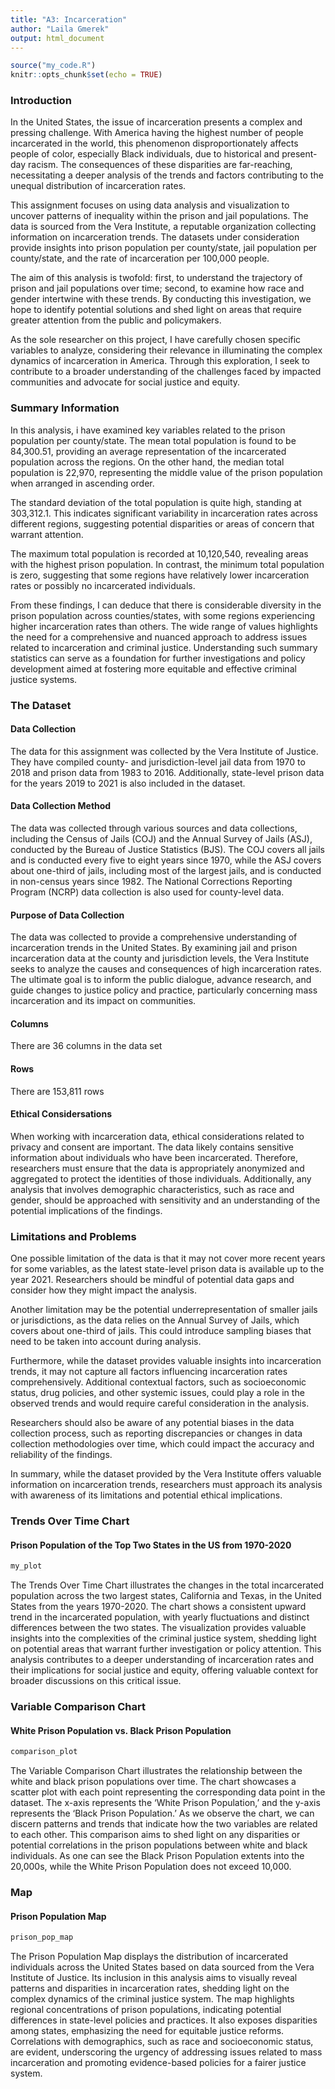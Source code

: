 ```yaml
---
title: "A3: Incarceration"
author: "Laila Gmerek"
output: html_document
---
```

```r
source("my_code.R")
knitr::opts_chunk$set(echo = TRUE)
```
### Introduction

In the United States, the issue of incarceration presents a complex and pressing challenge. With America having the highest number of people incarcerated in the world, this phenomenon disproportionately affects people of color, especially Black individuals, due to historical and present-day racism. The consequences of these disparities are far-reaching, necessitating a deeper analysis of the trends and factors contributing to the unequal distribution of incarceration rates.

This assignment focuses on using data analysis and visualization to uncover patterns of inequality within the prison and jail populations. The data is sourced from the Vera Institute, a reputable organization collecting information on incarceration trends. The datasets under consideration provide insights into prison population per county/state, jail population per county/state, and the rate of incarceration per 100,000 people.

The aim of this analysis is twofold: first, to understand the trajectory of prison and jail populations over time; second, to examine how race and gender intertwine with these trends. By conducting this investigation, we hope to identify potential solutions and shed light on areas that require greater attention from the public and policymakers.

As the sole researcher on this project, I have carefully chosen specific variables to analyze, considering their relevance in illuminating the complex dynamics of incarceration in America. Through this exploration, I seek to contribute to a broader understanding of the challenges faced by impacted communities and advocate for social justice and equity.

### Summary Information
In this analysis, i have examined key variables related to the prison population per county/state. The mean total population is found to be 84,300.51, providing an average representation of the incarcerated population across the regions. On the other hand, the median total population is 22,970, representing the middle value of the prison population when arranged in ascending order.

The standard deviation of the total population is quite high, standing at 303,312.1. This indicates significant variability in incarceration rates across different regions, suggesting potential disparities or areas of concern that warrant attention.

The maximum total population is recorded at 10,120,540, revealing areas with the highest prison population. In contrast, the minimum total population is zero, suggesting that some regions have relatively lower incarceration rates or possibly no incarcerated individuals.

From these findings, I can deduce that there is considerable diversity in the prison population across counties/states, with some regions experiencing higher incarceration rates than others. The wide range of values highlights the need for a comprehensive and nuanced approach to address issues related to incarceration and criminal justice. Understanding such summary statistics can serve as a foundation for further investigations and policy development aimed at fostering more equitable and effective criminal justice systems.

### The Dataset

#### Data Collection
The data for this assignment was collected by the Vera Institute of Justice. They have compiled county- and jurisdiction-level jail data from 1970 to 2018 and prison data from 1983 to 2016. Additionally, state-level prison data for the years 2019 to 2021 is also included in the dataset.

#### Data Collection Method
The data was collected through various sources and data collections, including the Census of Jails (COJ) and the Annual Survey of Jails (ASJ), conducted by the Bureau of Justice Statistics (BJS). The COJ covers all jails and is conducted every five to eight years since 1970, while the ASJ covers about one-third of jails, including most of the largest jails, and is conducted in non-census years since 1982. The National Corrections Reporting Program (NCRP) data collection is also used for county-level data.

#### Purpose of Data Collection
The data was collected to provide a comprehensive understanding of incarceration trends in the United States. By examining jail and prison incarceration data at the county and jurisdiction levels, the Vera Institute seeks to analyze the causes and consequences of high incarceration rates. The ultimate goal is to inform the public dialogue, advance research, and guide changes to justice policy and practice, particularly concerning mass incarceration and its impact on communities.

#### Columns
There are 36 columns in the data set

#### Rows
There are 153,811 rows

#### Ethical Considersations
When working with incarceration data, ethical considerations related to privacy and consent are important. The data likely contains sensitive information about individuals who have been incarcerated. Therefore, researchers must ensure that the data is appropriately anonymized and aggregated to protect the identities of those individuals. Additionally, any analysis that involves demographic characteristics, such as race and gender, should be approached with sensitivity and an understanding of the potential implications of the findings.

### Limitations and Problems
One possible limitation of the data is that it may not cover more recent years for some variables, as the latest state-level prison data is available up to the year 2021. Researchers should be mindful of potential data gaps and consider how they might impact the analysis.

Another limitation may be the potential underrepresentation of smaller jails or jurisdictions, as the data relies on the Annual Survey of Jails, which covers about one-third of jails. This could introduce sampling biases that need to be taken into account during analysis.

Furthermore, while the dataset provides valuable insights into incarceration trends, it may not capture all factors influencing incarceration rates comprehensively. Additional contextual factors, such as socioeconomic status, drug policies, and other systemic issues, could play a role in the observed trends and would require careful consideration in the analysis.

Researchers should also be aware of any potential biases in the data collection process, such as reporting discrepancies or changes in data collection methodologies over time, which could impact the accuracy and reliability of the findings.

In summary, while the dataset provided by the Vera Institute offers valuable information on incarceration trends, researchers must approach its analysis with awareness of its limitations and potential ethical implications.


### Trends Over Time Chart
#### Prison Population of the Top Two States in the US from 1970-2020
```r
my_plot
```

The Trends Over Time Chart illustrates the changes in the total incarcerated population across the two largest states, California and Texas, in the United States from the years 1970-2020. The chart shows a consistent upward trend in the incarcerated population, with yearly fluctuations and distinct differences between the two states. The visualization provides valuable insights into the complexities of the criminal justice system, shedding light on potential areas that warrant further investigation or policy attention. This analysis contributes to a deeper understanding of incarceration rates and their implications for social justice and equity, offering valuable context for broader discussions on this critical issue.

### Variable Comparison Chart
#### White Prison Population vs. Black Prison Population
```r
comparison_plot
```

The Variable Comparison Chart illustrates the relationship between the white and black prison populations over time. The chart showcases a scatter plot with each point representing the corresponding data point in the dataset. The x-axis represents the 'White Prison Population,' and the y-axis represents the 'Black Prison Population.' As we observe the chart, we can discern patterns and trends that indicate how the two variables are related to each other. This comparison aims to shed light on any disparities or potential correlations in the prison populations between white and black individuals. As one can see the Black Prison Population extents into the 20,000s, while the White Prison Population does not exceed 10,000.

### Map
#### Prison Population Map
```r
prison_pop_map
```

The Prison Population Map displays the distribution of incarcerated individuals across the United States based on data sourced from the Vera Institute of Justice. Its inclusion in this analysis aims to visually reveal patterns and disparities in incarceration rates, shedding light on the complex dynamics of the criminal justice system. The map highlights regional concentrations of prison populations, indicating potential differences in state-level policies and practices. It also exposes disparities among states, emphasizing the need for equitable justice reforms. Correlations with demographics, such as race and socioeconomic status, are evident, underscoring the urgency of addressing issues related to mass incarceration and promoting evidence-based policies for a fairer justice system.

